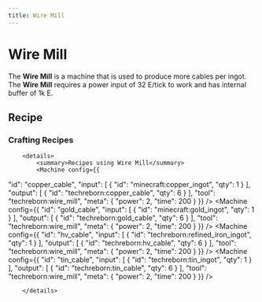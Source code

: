 ```yaml
---
title: Wire Mill
---
```


<ItemImage file="wire_mill" alt="Wire Mill" size="200" />

# Wire Mill

The **Wire Mill** is a machine that is used to produce more cables per ingot. The **Wire Mill** requires a power input of 32 E/tick to work and has internal buffer of 1k E.

## Recipe

<CraftingTable recipe="input techreborn:brass_plate techreborn:extractor techreborn:brass_plate input techreborn:electronic_circuit techreborn:basic_machine_frame techreborn:electronic_circuit input techreborn:brass_plate minecraft:piston techreborn:brass_plate output techreborn:wire_mill" />


### Crafting Recipes
		<details>
			<summary>Recipes using Wire Mill</summary>
			<Machine config={{
  "id": "copper_cable",
  "input": [
    {
      "id": "minecraft:copper_ingot",
      "qty": 1
    }
  ],
  "output": [
    {
      "id": "techreborn:copper_cable",
      "qty": 6
    }
  ],
  "tool": "techreborn:wire_mill",
  "meta": {
    "power": 2,
    "time": 200
  }
}} />
<Machine config={{
  "id": "gold_cable",
  "input": [
    {
      "id": "minecraft:gold_ingot",
      "qty": 1
    }
  ],
  "output": [
    {
      "id": "techreborn:gold_cable",
      "qty": 6
    }
  ],
  "tool": "techreborn:wire_mill",
  "meta": {
    "power": 2,
    "time": 200
  }
}} />
<Machine config={{
  "id": "hv_cable",
  "input": [
    {
      "id": "techreborn:refined_iron_ingot",
      "qty": 1
    }
  ],
  "output": [
    {
      "id": "techreborn:hv_cable",
      "qty": 6
    }
  ],
  "tool": "techreborn:wire_mill",
  "meta": {
    "power": 2,
    "time": 200
  }
}} />
<Machine config={{
  "id": "tin_cable",
  "input": [
    {
      "id": "techreborn:tin_ingot",
      "qty": 1
    }
  ],
  "output": [
    {
      "id": "techreborn:tin_cable",
      "qty": 6
    }
  ],
  "tool": "techreborn:wire_mill",
  "meta": {
    "power": 2,
    "time": 200
  }
}} />

		</details>